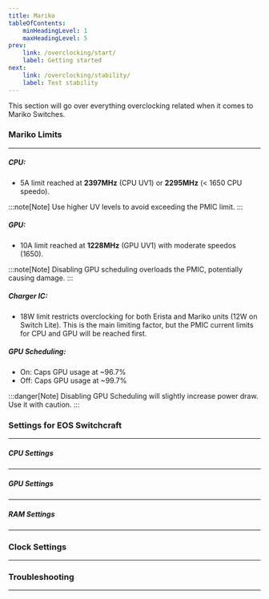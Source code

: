```yaml
---
title: Mariko
tableOfContents:
    minHeadingLevel: 1
    maxHeadingLevel: 5
prev:
    link: /overclocking/start/
    label: Getting started
next:
    link: /overclocking/stability/
    label: Test stability
---
```


This section will go over everything overclocking related when it comes to Mariko Switches.

### Mariko Limits

---

##### CPU:
- 5A limit reached at **2397MHz** (CPU UV1) or **2295MHz**  (< 1650 CPU speedo).

:::note[Note]
Use higher UV levels to avoid exceeding the PMIC limit.
:::

##### GPU:
- 10A limit reached at **1228MHz** (GPU UV1) with moderate speedos (1650).

:::note[Note]
Disabling GPU scheduling overloads the PMIC, potentially causing damage.
:::

##### Charger IC:
- 18W limit restricts overclocking for both Erista and Mariko units (12W on Switch Lite). This is the main limiting factor, but the PMIC current limits for CPU and GPU will be reached first.

##### GPU Scheduling:
- On: Caps GPU usage at ~96.7%
- Off: Caps GPU usage at ~99.7%

:::danger[Note]
Disabling GPU Scheduling will slightly increase power draw. Use it with caution.
:::

### Settings for EOS Switchcraft

---

##### CPU Settings

---

##### GPU Settings

---

##### RAM Settings

---

### Clock Settings

---

### Troubleshooting

---
